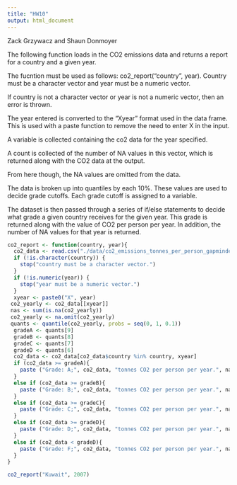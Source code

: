 ```yaml
---
title: "HW10"
output: html_document
---
```


Zack Grzywacz and Shaun Donmoyer

The following function loads in the CO2 emissions data and returns a report for a country and a given year.

The fucntion must be used as follows: co2_report("country", year). Country must be a character vector and year must be a numeric vector.

If country is not a character vector or year is not a numeric vector, then an error is thrown.

The year entered is converted to the "Xyear" format used in the data frame. This is used with a paste function to remove the need to enter X in the input.

A variable is collected containing the co2 data for the year specified.

A count is collected of the number of NA values in this vector, which is returned along with the CO2 data at the output.

From here though, the NA values are omitted from the data.

The data is broken up into quantiles by each 10%. These values are used to decide grade cutoffs. Each grade cutoff is assigned to a variable.

The dataset is then passed through a series of if/else statements to decide what grade a given country receives for the given year. This grade is returned along with the value of CO2 per person per year. In addition, the number of NA values for that year is returned. 

```r
co2_report <- function(country, year){
  co2_data <- read.csv("./data/co2_emissions_tonnes_per_person_gapminder.csv")
  if (!is.character(country)) {
    stop("country must be a character vector.")
  }
  if (!is.numeric(year)) {
    stop("year must be a numeric vector.")
  }
  xyear <- paste0("X", year)
 co2_yearly <- co2_data[[xyear]]
 nas <- sum(is.na(co2_yearly))
 co2_yearly <- na.omit(co2_yearly)
 quants <- quantile(co2_yearly, probs = seq(0, 1, 0.1))
  gradeA <- quants[9]
  gradeB <- quants[8]
  gradeC <- quants[7]
  gradeD <- quants[6]
  co2_data <- co2_data[co2_data$country %in% country, xyear]
  if (co2_data >= gradeA){
    paste ("Grade: A;", co2_data, "tonnes CO2 per person per year.", nas, "values were not available")
  }
  else if (co2_data >= gradeB){
    paste ("Grade: B;", co2_data, "tonnes CO2 per person per year.", nas, "values were not available")
  }
  else if (co2_data >= gradeC){
    paste ("Grade: C;", co2_data, "tonnes CO2 per person per year.", nas, "values were not available")
  }
  else if (co2_data >= gradeD){
    paste ("Grade: D;", co2_data, "tonnes CO2 per person per year.", nas, "values were not available")
  }
  else if (co2_data < gradeD){
    paste ("Grade: F;", co2_data, "tonnes CO2 per person per year.", nas, "values were not available")
  }
}
```


```r
co2_report("Kuwait", 2007)
```



